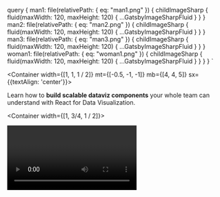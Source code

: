 
  query {
    man1: file(relativePath: { eq: "man1.png" }) {
      childImageSharp {
        fluid(maxWidth: 120, maxHeight: 120) {
          ...GatsbyImageSharpFluid
        }
      }
    }
    man2: file(relativePath: { eq: "man2.png" }) {
      childImageSharp {
        fluid(maxWidth: 120, maxHeight: 120) {
          ...GatsbyImageSharpFluid
        }
      }
    }
    man3: file(relativePath: { eq: "man3.png" }) {
      childImageSharp {
        fluid(maxWidth: 120, maxHeight: 120) {
          ...GatsbyImageSharpFluid
        }
      }
    }
    woman1: file(relativePath: { eq: "woman1.png" }) {
      childImageSharp {
        fluid(maxWidth: 120, maxHeight: 120) {
          ...GatsbyImageSharpFluid
        }
      }
    }
  }
`

<Title h1># Stop copy pasting D3 examples,  
  create data visualizations of your own</Title>

<Container width={[1, 1, 1 / 2]} mt={[-0.5, -1, -1]} mb={[4, 4, 5]} sx={{textAlign: 'center'}}>

Learn how to **build scalable dataviz components** your whole team can understand with React for Data Visualization.

</Container>

<Container width={[1, 3/4, 1 / 2]}>

<Video id="CoTTJ-vR1Mc" />

So you want to build a beautiful data viz. You've got data burning a hole through your pocket, an idea for a juicy story, and your boss or client are waiting for results.

You want something that looks great, works in the browser, performs on mobile, lets users interact with their data, syncs across an entire dashboard, and works as building blocks for future projects.

Cool ... now what?

I remember building my first data visualization back in 2012. Visualized my coding habits from GitHub data.


![](../images/scatterplot-finished.png)


I was so proud! Only took me a week. <span role="img" aria-label="strong arm">💪</span>

</Container>

<Title h2>
## &quot;I've tried D3 in the past, found it powerful but a bit confusing to use&quot;
</Title>
<Container width={[1, 3/4, 1 / 2]}>

Dynamic data visualization for the web is a pain in the ass you see.
Harder than it looks.

Yeah sure anyone can build a chart in google docs but that's not what you're after is it? You can't build a product on top of google sheets. You definitely can't feed in dynamic data from an API, personalized to the user, and let them navigate and explore.

You've heard people build these amazing things with D3. The New York Times uses it, The Guardian does, so do Netflix, Uber, 23andMe, Visa, Walmart, and many others. I know because they've been to my workshops ;)

You hunt the web for examples and omaigod what is this!? How the hell is D3 doing that? <span role="img" aria-label="oO">😳</span>😳

![](../images/spaghettiImg.png)

That's a bar chart by the way. You'd never guess just looking at the code. I've been doing this for years and I still have to simulate D3 examples in my mind to figure out how they work.

You decide that's too much and look for a library. Something easy you can use to finish real quick.

You find a bunch of libraries built on top of D3. Some even combine React and D3. Perfect for any modern web project!

You cobble something together and call it a day. Job well done.

<LazyImage
  src="https://media.giphy.com/media/woZVO2B8ZQ55DqKsmN/giphy.gif"
  height={260}
/>

<JumpToCourse />

</Container>
<Title h2>
## Libraries are hard to customize
</Title>
<Container width={[1, 3/4, 1 / 2]}>

Your boss takes one look and says _"Ok but can you make it follow our style guide?"_

Errr ...

Okay okay, some CSS, a little trickery, tweak the arguments and you got dis. Crisis averted!

_"I don't like how this animation looks"_

_"Can we tweak that margin?"_

_"Make those bars taller"_

_"Add a line chart and I want tooltips to show up on all 5 charts when I mouse over the same data point"_

Now you're in trouble buster.

<LazyImage
  src="https://media.giphy.com/media/IYIlvuWc21U4g/giphy.gif"
  height={260}
/>

You used a library and those always break down when you start customizing stuff. At some point you spend more time fighting the library than building your data visualization.

Time to learn D3.

</Container>

<Title h2>
## &quot;There are way too many shitty resources on D3 floating around on the interwebs, and frankly, the D3 docs are shit too because they're WAY TOO COMPLICATED AND VERBOSE for someone that just wants to understand how it works and get shit done.&quot;
</Title>
<Container width={[1, 3/4, 1 / 2]}>

You can do what everyone else does: Copy paste some examples that look like what you're building, make some tweaks, and hope for the best.

You're not proud of your code and you're not quite sure how it works, but it works and that's what matters. Right?

Yep that works until you have to change something. Or explain how it works to another engineer on your team so they can fix a bug.

God forbid you come back 6 months later looking to fix a thing or add a feature. Time to re-study all of that code and figure out how it works.

ugh

<Testimonial
  quote="I'm starting a new position where I will focus on data visualization using React and d3. I got everything I needed from the book, your examples were straight forward and easy to follow. Thanks!"
  image={Test3}
  name="Aristides Staffieri"
  company="Engineer at ProtectWise"
/>





-------


There's [a story on HackerNews](https://news.ycombinator.com/item?id=21961560) from a Google engineer. Brilliant guy with a sneaking suspicion he's gotten lazy.

> I never challenge myself to deeply learn about what I'm doing, it's almost like I've been using only 10% of my mental capacity for work
> Even when I get a meaningful project, all I do is copy code from the internal codebase and patch things together until they work.

Sound familiar?

That's how it works in a mature product.

You have this massive codebase and your job is to make small adjustments. A tweak here, a trim there, a loving refactor over yonder.

**Maintenance. That's all they want.**

Your job is to understand the codebase and know where to find existing solutions to new problems. Like a taxi driver that knows every street in London.

When you do build a new feature, the hard part is making it fit into the codebase. Oh and finding all the legos.

**but the legos are already there** _you never build from scratch_

![](giphy:legos)

Don't you want to invent new legos, my friend? Is software gardening what you became an engineer for?

<JumpToCourse />

</Container>
<Title h2>
## Engineers don't know how it all fits together anymore
</Title>
<Container width={[1, 3/4, 1 / 2]}>

> Dude, sometimes you and Sean talk about these things so casually and it's like I know the words, but how it all relates together just doesn't make any sense

A fresh engineer whispered that to me. Ashamed almost.

Mate, there's no shame. You've been an engineer for a year. Sean and I have been at it for decades. We've seen it all.

Basics we take for granted, people just don't learn anymore. It's a solved problem. Click a button and you're done.

**Someone else did the hard work for you.**

Like how to set up a server? Spin up a database? Send an HTTP request? Deal with AJAX? Hacks before websockets? How HTML works? Where does CSS come in? How to create a user? Where to store data? How to make sure your data is safe? Where do you CDN? Why would you CDN? What should you process on the frontend? What on the backend? What's the point of compiling your code? When does it not make sense to build static? Why is code faster the 2nd time it runs? What's a cache?

Layers upon layers of technology that you're vaguely aware of and don't quite understand. A friend asks you to build a website and you don't even know where to begin.

https://twitter.com/chriscoyier/status/1183782878276128768

**You're just an expert in a tiny little niche.** Maybe you're the best UI engineer in the world, or a CSS grand master, killing it at React, or the best person that's ever walked the planet when it comes to complex data processing pipelines.

**And that means you're always relying on others**. You can't _own_ a project. You can't build that oasis where all code is perfect just like you.

**When you build yourself, YOU get to build the legos** 🎉

And that's exciting! And a little scary.

![](giphy:yay)

<JumpToCourse />

</Container>
<Title h2>
## What could you do with an extra $1,000/month?
</Title>
<Container width={[1, 3/4, 1 / 2]}>

The internet is changing, my friend.

Users are running away from ad-supported behemoths, tired of companies selling their data, invading privacy, and ruining apps with endless A/B testing. We the users are tired of "free".

Users want YOU to **understand their pain and fix it**. It's 2020 and _users love to pay_. **Users want to be customers**.

The indie hacker is back.

Forget launching a startup, raising a bunch of money, and capturing the market until everyone hates you. That's so 2010.

Startups are all fun and games until the VC cash runs out, my friend. Now [tech layoffs are on the rise](https://techcrunch.com/2020/01/08/tech-layoffs-rise-as-cost-cutting-comes-into-vogue/). Even engineers.

</Container>
<Title h3>
### What if your side business made $1,000+/month?
</Title>
<Container width={[1, 3/4, 1 / 2]}>

You could do what my favorite financial advisor Lucy Liu suggests 👉 **build a fuck you fund**.

![](https://i.imgur.com/iN3C60H.gif)
![](https://i.imgur.com/dLcAWJD.gif)
![](https://i.imgur.com/kVwecsK.gif)
![](https://i.imgur.com/Ip9Z69v.gif)

A fuck you fund is the ultimate freedom. Even if it's small.

The difference between living paycheck-to-paycheck and having just 1 month of savings can mean the difference between enduring a bad job and quitting.

### Buy time

You can _buy_ time to spend with your friends, your family, your kids, or just reading that book you always wanted to.

Where does your time go?

Chores. Commuting. Cleaning. Groceries. Cooking. Annoying phone calls. The daily trappings of life.

Someone else can do that.

For example: my girlfriend and I splurge on weekly cleaners. They make our house look spotless and it's amazing. 😍

2 frustrating hours of our life that we can spend at the farmer's market instead. Yes we're _that_ couple.

### Buy expertise

> If you have a problem and the money to solve it, you don't have a problem.

Here's a crazy example of using money to solve problems.

Last year I got a job offer. Cool opportunity, right in my wheel-house, big impact for the company.

So I said yes and jumped in their arms, right?

Nope. I hired a salary negotiation expert.

For \$3000, I could sit back and relax. No worries about negotiation, no anguish over what to say, no pangs about pushing too far. _"I got you, Swiz, I've done this hundreds of times. Don't worry"_ he said.

Worth every penny. But only because I could.

**Money 👉 freedom, time, and expertise.**

<JumpToCourse />

</Container>
<Title h2>
## 5 crazy ideas that make $1,000+/month
</Title>
<Container width={[1, 3/4, 1 / 2]}>

Don't think you can build an app that makes \$1,000/month?

Here's 5 real businesses built by folks just like you. Engineers hacking on the side, solving real problems for real people. Shared by some of my internet friends.

### CSS Scan

Guilherme Rizzo built [CSS Scan](https://getcssscan.com/) because he

> always wanted to know what border-radius, box-shadow or font-family an element I see has. So, inspired by WhatFont? I decided to create a tool that wherever you point your mouse over, you get the computed CSS of the element. That was the initial idea.

It solves a problem we all have and are too lazy to fix.

He's been averaging \$1,000/month in sales. Mostly from twitter followers, building an audience, and reaching out to CSS influencers.

I didn't even know there were CSS influencers​.

### Doka

[Doka](https://pqina.nl/doka/) boggles the mind. It's a _javascript library_ making almost \$6,000/month, which is more than 1k. But damn! A LIBRARY.

Rik Schennink built Doka to solve this problem: A good image editor in the browser.

> I was trying to find a JavaScript image editor, IMHO they just weren't good enough, so I decided to build one myself. Doka makes image editing easy for both the user and the developer. The UX feels native and the product can be integrated by a developer in just a couple minutes. Most of my customers find Doka via FilePond (MIT licensed file upload component), it's quite popular so it sends traffic to Doka.

### Solid Book

Khalil Stemmler is writing [Solid Book](https://solidbook.io/) to teach developers how to write testable, flexible, and maintainable code.

> I got the idea to work on this book after having spent over \$800 on software books in order to learn how to fix a terrible codebase (that only I myself could blame for having designed). It made me realize that not a lot has changed about software in the past 40 years, but all those teachings have been spread out across several books. I wanted to create an introductory resource for junior to mid-level developers to mimimize their unknown unknowns about software design & architecture.

So Khalil built a serverless JAMStack site for the book, added a buy button, and now Google and his blog are bringing enough traffic to make almost \$2k/month.

You go Khalil 💪

### Jon's productized consulting

Productized consulting is a half-step between selling your time and selling a product. A great step towards freedom.

[Jon Major Condon](https://twitter.com/jonmajorc) is using this approach to make money mentoring very junior students on the basics of React. You know, the sort of stuff he's forgotten he's learned.

> Each year I do a lot of software related mentoring. Recently I’ve adventured into paid mentorship. I am working with a company remotely helping their student developers get up to speed in React. Although I am split into multiple channels, I’ve found opportunities to make money in each channel. I’ve found **my passion for learning and growing has really been the driving factor into me starting my side hustle**.

A great example of someone who's just starting to business seriously.

### Burner Mail

Sergiu Calborean built [Burner Mail](https://burnermail.io/) to solve the email privacy problem. How do you sign up for fun things online without getting a bunch of spam later?

> We decided to create Burner Mail out of our own frustration with being spammed and being targets for scammers. Burner Mail is a tool for generating burner email addresses. Instead of giving your personal email address, Burner Mail generates a unique and anonymous email for every service to protect your personal email address from spam, scams, data breaches, and identity theft.

Sergiu also mentioned they're making about \$1400/month right now. Good job 👏

### Tin Mustard

A mysterious twitter follower shared just this link 👉 [Tin Mustard](https://tinmustard.com/). Named after himself it's an artisanal mustard that sells \$1,000/month.

Mustard. Online. \$1,000.

The internet truly is a magical place.

<JumpToCourse />

</Container>
<Title h2>
## The hyper productive modern web stack makes launching an app the easiest it's ever been
</Title>
<Container width={[1, 3/4, 1 / 2]}>

![Swizec pitching his first startup in 2010](../images/swizec-pitching.jpg)

When I created my first startup in 2010 we wanted to build an algorithmic feed AI. Wild crazy idea at the time.

Can you guess the hardest part?

That's right!

Charging money. Hosting. A scalable backend. A JS frontend. A clean API. A fast database. Those were the hardest.

Fast forward 10 years and everything is different. We're in the middle of an inflection point in how webapps are built.

**YOU can do the whole thing.**

It’s never been so easy to build a webapp and make your first \$1,000/month, my friend. Exciting times!

<JumpToCourse />

</Container>
<Title h3>
### 10 years ago starting was hard
</Title>
<Container width={[1, 3/4, 1 / 2]}>

10 years ago The Cloud was in its infancy. AWS was just 4 years old, GoogleAppEngine 2 years.

Debate raged at our hacker space 👇

Should you use Cloud? Host on bare metal? Poke one of the 10 friends with a hosting company? Use the PC running in your bedroom?

We picked AppEngine. It promised "web scale". Gave us a NoSQL database – a new concept at the time – and everything else we needed to _grow super hella fast_.

Monetization? Please, PayPal is too hard ... we'll do it later. Once we have millions of users.

JavaScript webapp? Heck no. Ain't nobody got time for that. Cobbling HTML together on every request using Django, the python framework, is where it's at my friend.

After **months of building** we were ready to launch.

![](giphy:launch)

Our credit card melted instantly. 6 months later I was kicked out of the company.

<JumpToCourse />

</Container>
<Title h2>
## Forget months, you can now launch an MVP in 24 hours
</Title>
<Container width={[1, 3/4, 1 / 2]}>

Times have changed, my friend. I only realized how much they've changed during Pat Walls's [24hour startup challenge](https://24hrstartup.com/) in late 2018.

_Can you build & launch a startup in 24 hours? Do it live on stream!_

Pat is crazy. There's no way.

Fuck it let's try.

https://www.youtube.com/watch?v=sqlC1zNYG4M

12 hours later [TechLetter.App](https://techletter.app) was born. 😳

Best part? It made $4 in sales *and* I use it to create emails for my newsletter *and* it costs $0/month to run.

Emails that get comments like this

https://twitter.com/_AshConnolly/status/1221555569087086593

![](https://cultofthepartyparrot.com/parrots/hd/parrot.gif)

<JumpToCourse />

</Container>
<Title h2>
## The hyper productive modern web stack
</Title>
<Container width={[1, 3/4, 1 / 2]}>

The hyper productive modern stack is here, my friend. All the pieces are coming together.

I love inflection points 😍

![](giphy:excited)

After a year of research, it's still too early to name winners. What I _can_ tell you is the outline. A sketch of what the future holds.

– **serverless backends** Serverless is eating the backend. The cloud moved us from physical to logical servers and code stayed the same. That's changing. No more servers, just functions.

– **progressive web apps – PWA** Webapps are going progressive. An offline-first approach makes webapps work offline and stay fast in areas with spotty internet. Optimistic updates keep your UI fresh, you sync data when possible. Much like a mobile app.

– **JAMStack hosting** your progressive webapp is a static asset. It don't need no servers. Host it with a JAMStack provider and let them handle advanced caching, CDN config, DNS routing, continuous deployment, and everything else. You just get a blazing fast app.

– **GraphQL** changes the API layer. Write complex queries on the frontend, expose data on the backend, agree on data types and let GraphQL handle the rest. No more begging backend engineers to add a parameter, no more gigantic payloads with ten times more data than you need.

– **design systems take over** we're achieving the dream everyone promised: A designer creates your styles and you don't have to fiddle around. Build UI with a suite of [open source] components and it always comes out looking perfect.

– **more full-stack engineers** with backend simplified to "just JavaScript functions" and system complexity handled by serverless providers, everyone can own the full stack again. Write your frontend code, add a function to the backend, it's all the same.

**The rise of indie hackers** is my favorite result. **_YOU_** can build in a day or two what used to take a team of engineers weeks or months.

<JumpToCourse />

</Container>
<Title h2>
## How GraphQL blows REST out of the water
</Title>
<Container width={[1, 3/4, 1 / 2]}>

> "i cant even imagine going back to REST it literally feels like working with jQuery"
> ~ [@deadcoder0904](https://twitter.com/deadcoder0904)

You're building an app. It needs data from a server. What do you do?

Oh, you make a `fetch()` request. Easy.

```javascript
fetch("https://swapi.co/api/people/1/")
  .then((res) => res.json())
  .then(console.log)
```

And you get eeeevery piece of info about Luke Skywalker.

```json
{
  "name": "Luke Skywalker",
  "height": "172",
  "mass": "77",
  "hair_color": "blond",
  "skin_color": "fair",
  "eye_color": "blue",
  "birth_year": "19BBY",
  "gender": "male",
  "homeworld": "https://swapi.co/api/planets/1/",
  "films": [
    "https://swapi.co/api/films/2/",
    "https://swapi.co/api/films/6/",
    "https://swapi.co/api/films/3/",
    "https://swapi.co/api/films/1/",
    "https://swapi.co/api/films/7/"
  ],
  "species": ["https://swapi.co/api/species/1/"],
  "vehicles": [
    "https://swapi.co/api/vehicles/14/",
    "https://swapi.co/api/vehicles/30/"
  ],
  "starships": [
    "https://swapi.co/api/starships/12/",
    "https://swapi.co/api/starships/22/"
  ],
  "created": "2014-12-09T13:50:51.644000Z",
  "edited": "2014-12-20T21:17:56.891000Z",
  "url": "https://swapi.co/api/people/1/"
}
```

Well that's annoying ... all you wanted was his name and hair color. Why's the API sending you all this crap? 🤦‍♂️

And what's this about Luke's species being `1`? What the heck is `1`?

Okay, another fetch request.

```javascript
fetch("https://swapi.co/api/species/1/")
  .then((res) => res.json())
  .then(console.log)
```

You get a bunch of data about humans. Great.

```json
{
  "name": "Human",
  "classification": "mammal",
  "designation": "sentient",
  "average_height": "180",
  "skin_colors": "caucasian, black, asian, hispanic",
  "hair_colors": "blonde, brown, black, red",
  "eye_colors": "brown, blue, green, hazel, grey, amber",
  "average_lifespan": "120",
  "homeworld": "https://swapi.co/api/planets/9/",
  "language": "Galactic Basic",
  "people": [
    "https://swapi.co/api/people/1/",
    "https://swapi.co/api/people/4/",
    "https://swapi.co/api/people/5/",
    "https://swapi.co/api/people/6/",
    "https://swapi.co/api/people/7/",
    "https://swapi.co/api/people/9/",
    "https://swapi.co/api/people/10/",
    "https://swapi.co/api/people/11/",
    "https://swapi.co/api/people/12/",
    "https://swapi.co/api/people/14/",
    "https://swapi.co/api/people/18/",
    "https://swapi.co/api/people/19/",
    "https://swapi.co/api/people/21/",
    "https://swapi.co/api/people/22/",
    "https://swapi.co/api/people/25/",
    "https://swapi.co/api/people/26/",
    "https://swapi.co/api/people/28/",
    "https://swapi.co/api/people/29/",
    "https://swapi.co/api/people/32/",
    "https://swapi.co/api/people/34/",
    "https://swapi.co/api/people/43/",
    "https://swapi.co/api/people/51/",
    "https://swapi.co/api/people/60/",
    "https://swapi.co/api/people/61/",
    "https://swapi.co/api/people/62/",
    "https://swapi.co/api/people/66/",
    "https://swapi.co/api/people/67/",
    "https://swapi.co/api/people/68/",
    "https://swapi.co/api/people/69/",
    "https://swapi.co/api/people/74/",
    "https://swapi.co/api/people/81/",
    "https://swapi.co/api/people/84/",
    "https://swapi.co/api/people/85/",
    "https://swapi.co/api/people/86/",
    "https://swapi.co/api/people/35/"
  ],
  "films": [
    "https://swapi.co/api/films/2/",
    "https://swapi.co/api/films/7/",
    "https://swapi.co/api/films/5/",
    "https://swapi.co/api/films/4/",
    "https://swapi.co/api/films/6/",
    "https://swapi.co/api/films/3/",
    "https://swapi.co/api/films/1/"
  ],
  "created": "2014-12-10T13:52:11.567000Z",
  "edited": "2015-04-17T06:59:55.850671Z",
  "url": "https://swapi.co/api/species/1/"
}
```

That's a lot of data just to get the word `"Human"` out of the [Star Wars API](https://swapi.co/), my friend.

![](giphy:eyeroll)

What about all of Luke's starships? There's just 2 and yet that's 2 more API requests ...

```javascript
fetch("https://swapi.co/api/starships/12/")
  .then((res) => res.json())
  .then(console.log)

fetch("https://swapi.co/api/starships/22/")
  .then((res) => res.json())
  .then(console.log)
```

You've just made _4 API requests and transferred a shitload of data_ to find out that Luke Skywalker is human, has blond hair, and flies an X-Wing and an Imperial Shuttle.

🤦‍♂️

### GraphQL to the rescue

Here's what that same process looks like with GraphQL.

```graphql
query luke {
  Person(name: "Luke Skywalker") {
    name
    hairColor
    species {
      name
    }
    starships {
      name
    }
  }
}
```

And the API returns exactly what you wanted with a single request.

```json
{
  "data": {
    "Person": {
      "name": "Luke Skywalker",
      "hairColor": ["BLONDE"],
      "species": [
        {
          "name": "Human"
        }
      ],
      "starships": [
        {
          "name": "X-wing"
        },
        {
          "name": "Imperial shuttle"
        }
      ]
    }
  }
}
```

Wait what 😲

An API mechanism that gives you total flexibility on the frontend, slashes API requests to almost nothing, _and doesn't transfer a bunch of data you don't need?_

That's amazing!

You write a query, specify what you want, send to an endpoint, and GraphQL figures out the rest. Want different params? Just say so. Want multiple models? Got it. Wanna go deep? You can.

I fell in love the moment it clicked.

![](https://media.giphy.com/media/7FyMQm2vBiTjG/giphy.gif)

### GraphQL even better with hooks

You don't need much to make a basic GraphQL client. A post request to the right URL will do.

Where GraphQL really shines is with React hooks. I like to use `@apollo/react-hooks`.

You get a pattern like this:

```javascript
import { useQuery } from "@apollo/react-hooks"
import gql from "graphql-tag"

// define the graphql query
const PERSON_QUERY = gql`
  query person($name: String!) {
    Person(name: $name) {
      name
      hairColor
      species {
        name
      }
      starships {
        name
      }
    }
  }
`

// a component that fetches data and displays it
const Person = ({ name }) => {
  const { loading, data } = useQuery(PERSON_QUERY, {
    variables: {
      name,
    },
  })

  return loading ? (
    <p>Fetching ...</p>
  ) : (
    <p>
      {data.Person.name} is a {data.Person.hairColor[0]}{" "}
      {data.Person.species[0].name} and flies around in{" "}
      {data.Person.starships.map((ship) => ship.name).join(", ")}
    </p>
  )
}
```

Render `<Person name="luke skywalker" />` and it first says `Fetching ...` then changes into `Luke Skywalker is a BLONDE Human and flies around in X-wing, Imperial shuttle`.

Not the perfectest English but that's way better than cobbling together 4 API requests. ✌️

Then use `<Person name="chewbacca" />` to learn about Chewie.

All without changing a bunch of Redux state, coordinating a bazillion API requests, dealing with smart components, dumb components, presentational components, data stores, caching, configuration, permissions, anything. It just works.

🤯

<JumpToCourse />

</Container>
<Title h2>
## The edge first architecture
</Title>
<Container width={[1, 3/4, 1 / 2]}>

What GraphQL enables and hooks facilitate is the Edge First Architecture on the frontend. You can think of it sort of as [edge computing](https://en.wikipedia.org/wiki/Edge_computing) applied to your components.

The past few years of React common sense taught us to put everything in a global store. Almost everything. Anything that multiple components might need.

You get a unidirectional data flow, easy to understand state transitions, and a total mess of an impenetrable state tree as your app grows. Things slow down, debugging gets hard, and help you god if you can't keep the entire app in your head. I'm looking at you sagas 😒

![](giphy:ded)

With edge first, we turn that upside-down. _The edge does the work_

Look at the `<Person />` component.

```javascript
// a component that fetches data and displays it
const Person = ({ name }) => {
  const { loading, data } = useQuery(PERSON_QUERY, {
    variables: {
      name,
    },
  })

  return loading ? (
    <p>Fetching ...</p>
  ) : (
    <p>
      {data.Person.name} is a {data.Person.hairColor[0]}{" "}
      {data.Person.species[0].name} and flies around in{" "}
      {data.Person.starships.map((ship) => ship.name).join(", ")}
    </p>
  )
}
```

It's doing all the work. Fetches its own data, deals with loading states, maybe errors, displays the result when ready.

You can put this _anywhere_ in your app and it Just Works™. No props to pass in, no hooking into global state, no coordination.

**Self-contained. Beautiful.**

Internally, `useQuery` talks to a global context, coordinates similar API requests, adds a caching layer, and ensures that even if you render `<Person name="luke skywalker" />` twice in a row, performance doesn't suffer.

Which is more than you've ever ensured with a global store and a lot of hard work isn't it? Sure is more than I have 😇

https://twitter.com/Swizec/status/1220390906748030976

<JumpToCourse />

</Container>
<Title h2>
## Why serverless beats servers
</Title>
<Container width={[1, 3/4, 1 / 2]}>

You're building an app. It needs to store some data. What do you do?

Easy.

You start a RubyOnRails project, create a model for your data, add routes for reading and writing, add some glue code in your controller, install the JBuilder gem, write a JSON view, create a migration file, run the Postgres database locally, start your Rails app and you're ready to test.

Then you go to AWS, create a new EC2 instance, pick from a billion Linux distributions, set up an HTTP server like Nginx, run your Rails app, add a cronjob to restart the app when it dies, buy a new domain on Namecheap, set up its DNS servers, wait a few hours, point the domain to your server ...

... and you haven't even set up the production database server yet.

Your virtual server and its database are running 24/7. Unless they die. You're in charge of keeping them up, maintaining configuration, and paying for every second of the day _even if nobody uses your app_.

![](giphy:kill_me)

Yes, services like Heroku make it easier. At least you can deploy with a `git push`.

And after all that you still have to host the webapp somewhere. Set up a static file server, configure a CDN for speed, optimize JavaScript builds for production, and find a way to avoid hitting Rails every time someone needs a CSS file.

It's a lot of work.

Took us weeks of engineering time at my day job. 😅

## Serverless to the rescue

The simplest serverless backends look just like functions.

```typescript
export const handler = async (event: APIGatewayEvent) => {
  return {
    statusCode: 200,
    body: "Hello 👋",
  }
}
```

That's all it takes. That's a server 😍

To build a backend to store some data with serverless and GraphQL you need just 2 files:

- an infrastructure definition
- a function that creates a GraphQL server

### infrastructure as code

```yaml
service: example

# Define provider and runtime
provider:
  name: aws
  runtime: nodejs12.x
  stage: dev
  # these are env vars
  environment:
    ITEM_TABLE: ${self:service}-items-${self:provider.stage}
  # AWS is strict about permissions :)
  iamRoleStatements:
    - Effect: Allow
      Action:
        - dynamodb:Query
        - dynamodb:Scan
        - dynamodb:GetItem
        - dynamodb:PutItem
        - dynamodb:UpdateItem
        - dynamodb:DeleteItem
      Resource: "arn:aws:dynamodb:${opt:region, self:provider.region}:*:table/${self:provider.environment.ITEM_TABLE}"

# define a /graphql function
functions:
  graphql:
    handler: dist/graphql.handler
    events:
      - http:
          path: graphql
          method: GET
          cors: true
      - http:
          path: graphql
          method: POST
          cors: true

# create a DynamoDB table
resources:
  Resources:
    ItemsTable:
      Type: "AWS::DynamoDB::Table"
      Properties:
        AttributeDefinitions:
          - AttributeName: itemId
            AttributeType: S
        KeySchema:
          - AttributeName: itemId
            KeyType: HASH
        ProvisionedThroughput:
          ReadCapacityUnits: 1
          WriteCapacityUnits: 1
        TableName: ${self:provider.environment.ITEM_TABLE}
```

That yaml defines your whole infrastructure. Specifies which endpoints you want, what functions should run, and even creates your database.

Infrastructure as code means you always know exactly what's running in production. Every branch of your project can use something different, every feature can add what it needs, and you never have to mess around by hand. ✌️

### a small GraphQL server

```typescript
import { ApolloServer, gql } from "apollo-server-lambda";

// this is where we define the shape of our API
const schema = gql`
    type Item {
        itemId: String
        property1: String
        property2: String
    }
    type Query {
        item(itemId: String): Item
    }
    type Mutation {
        createItem(property1: String, property2: String): Item
    }
`;

// this is where the shape maps to functions
const resolvers = {
    Query: {
        // read an item from the database and return
        item: async (_: any, { itemId }: ItemParams) => {
	        const result = await getItem({
			      TableName: process.env.ITEM_TABLE!,
			      Key: { itemId }
			    });
			    return result.Item
        }
    },
    Mutation: {
	    // write item to the database
	    createItem: async (_: any, { property1, property2 }:ItemParams) => {
	        const itemId = uuidv4();

	        const result = await updateItem({
		        TableName: process.env.ITEM_TABLE!,
		        Key: {
		            itemId
		        },
		        UpdateExpression: "SET property1 = :property1, property2 = :property2",
		        ExpressionAttributeValues: {
		            ":property1": property1,
		            ":property1": property2
		        },
		        ReturnValues: "ALL_NEW"
		    });

		    return result.Attributes;
        })
    }
};

// Create a GraphQL server
const server = new ApolloServer({ typeDefs: schema, resolvers });

export const handler = server.createHandler({
    cors: {
        origin: "*", // for security in production, lock this to your real endpoints
        credentials: true
    }
});
```

And you're done.

You've defined the shape of your API with a GraphQL schema, mapped it to resolver functions, and created a server. All with a couple of JavaScript functions.

GraphQL machinery takes care of data transformations and understanding queries. Serverless machinery takes care of setting up your servers, keeping them running, and exposing a URL to the world.

**Your frontend skills transfer directly to the backend.** _If you can write a JavaScript function, you can write your backend._ And that's amazing, my friend.

<JumpToCourse />

</Container>

<Title h1># ServerlessReact.Dev</Title>

<Container width={[1, 1, 1 / 2]} mt={[-0.5, -1, -1]} mb={[4, 4, 5]} sx={{textAlign: 'center'}}>

Learn how to <strong>build fast modern webapp</strong> from idea to launch with ServerlessReact.Dev

</Container>

<Container width={[1, 3/4, 1 / 2]}>

![](../images/serverlessreact-cover.svg)

ServerlessReact.Dev is a video course that shows you how to build a modern webapp from scratch to launch using the hyper productive modern web stack.

You'll learn everything you need to **become a fullstack frontend engineer.**

ServerlessReact.Dev is focused on practical examples and showing you the whole process. Warts and all.

When you follow a polished tutorial, you learn how to build _that_ thing. But your skills don't transfer. And when something goes wrong, you're stuck.

With ServerlessReact.Dev you get a behind-the-scenes look. I'll show you how to debug problems, how to design a solution, where to start, and when to say good enough.

Learn **the pragmatic way to build modern apps**.

We start with some theory, learn the stack, do some practical exercises to get a feel for technologies, _then build a whole app_. From a list of features to accepting payments.

</Container>
<Title h2>
# What's in ServerlessReact.Dev
</Title>

<Container width={[1, 3/4, 1 / 2]}>

ServerlessReact.Dev covers the exciting new technologies that represent **the future of web development**. Get ahead of this **exciting new paradigm shift**.

– Learn how to build blazing fast **static-first React apps** with Gatsby

– Learn how to **use GraphQL** to minimize API requests

– Leverage **design systems** to build beautiful apps without designers

– **Serverless** technologies for adding functionality on the server

– **Store and manage data** in a database

– **Payments** integration

– **Authenticate** users and keep track of their accounts

– **JAMStack** deployments for production-ready frontend code

– The **Edge First Architecture** for frontend state management using React Hooks

</Container>
<Title h2>
## Start owning features like a pro
</Title>

<Container width={[1, 3/4, 1 / 2]} mb={[4, 4, 5]} style={{textAlign: 'center'}}>

Buy once forever yours.

{/_ Offering **37% off while The Situation lasts** because that's how far the markets dropped and I figured you might be worried so I wanna help. ❤️ _/}

</Container>

<Container width={[1, 1, 2 / 3]}>
  <Pricing
    products={[
      {
        name: "Pro",
        price: (
          <span>
            <big>297</big>
          </span>
        ),
        gumroadID: "IeDvq",
        cta: "Learn the modern stack",
        features: [
          "learn Gatsby",
          "learn GraphQL",
          "learn Serverless",
          "design system philosophy",
          "Edge First Architecture with hooks",
          "user authentication",
          "user authorization",
          "build an entire app",
          <span>&nbsp;</span>,
          "full source code for all modules",
          "subtitled video lessons",
        ],
      },
      {
        name: "Indie Hacker",
        price: (
          <span>
            <big>379</big>
          </span>
        ),
        gumroadID: "WTeMS",
        cta: "Learn the modern stack & Launch your app",
        features: [
          <strong>1-on-1 Roadmapping session for your idea</strong>,
          "learn Gatsby",
          "learn GraphQL",
          "learn Serverless",
          "design system philosophy",
          "Edge First Architecture with hooks",
          "user authentication",
          "user authorization",
          "build an entire app",
          <span>&nbsp;</span>,
          "full source code for all modules",
          "subtitled video lessons",
        ],
      },
    ]}
  />
</Container>

<Container width={[1, 3/4, 1 / 2]} mb={[4, 4, 5]} style={{textAlign: 'center'}}>

30 day moneyback guarantee.

</Container>

<Container width={[1, 3/4, 1 / 2]}>

## What people are saying

<Grid width={448} py={0}>

- > “I work with React but I want to learn the other technologies and how to use them with react”

  - dado90

  - <Avatar img={props.data.man1.childImageSharp.fluid.src} />

- > “I'm a React Dev, I wanted to get a boost further”

  - Samer

  - <Avatar img={props.data.woman1.childImageSharp.fluid.src} />

- > “I want to learn the full process of building a web app from start to finish using React and Serverless Technologies (could it be with AWS?)”

  - Ricardo Respo

  - <Avatar img={props.data.man2.childImageSharp.fluid.src} />

- > “I'm interested in the JAM stack and in AWS Serverless, but all of the examples for tutorials I found are boring.”

  - Rui

  - <Avatar img={props.data.man3.childImageSharp.fluid.src} />

</Grid>

</Container>

<Title h2>## Frequently Asked Questions FAQ</Title>

<Container width={[1, 3/4, 1 / 2]} mb={[4, 4, 5]}>

I try to answer every question and wanted to reach out with the most common questions I'm seeing. Just in case you're too shy to [ask](https://twitter.com/swizec) :)

</Container>

<Title h3>### Will this work for my super complicated use case?</Title>

<Container width={[1, 3/4, 1 / 2]} mb={[4, 4, 5]}>

Yes. The techniques and mental models I teach in [ServerlessReact.Dev](https://serverlessreact.dev/) come from 15 years of industry experience. Everything from one-off websites at a web agency, toy prototypes, and systems running at Fortune 500 companies.

Past few years I've been at a startup from Engineer 2 to making 7-figures in annual revenue. Building everything from complex webapps to data processing pipelines handling millions of datapoints per day.

That means I've seen the progression from a quick prototype to a rock-solid distributed system and I know the pain points you'll hit at each step.

</Container>

<Title h3>
  ### What's the difference between ServerlessReact.Dev and your live video
  series from mid 2019
</Title>

<Container width={[1, 3/4, 1 / 2]} mb={[4, 4, 5]}>

The live video series worked like a code-along. We built and app and discovered lessons along the way.

That's great if you have time to watch the entire 20 hours of video like a hawk.

Where ServerlessReact.Dev differs is that it still gives you the code-along experience in Modules 3 and 4, but starts with key lessons and takeaways from the build.

You get a more detailed section about the architecture, key lessons, and mental models to use when building your apps. There's also practice exercises and embedded playgrounds so you can try your new skills before jumping into a huge project.

The app is different too :)

</Container>

<Title h3>### What's the app we build in the course?</Title>

<Container width={[1, 3/4, 1 / 2]} mb={[4, 4, 5]}>

The app we build aims to strike a balance between complex enough to exercise the modern web stack and simple enough to build in a few hours. You don't wanna watch a 50 hour tutorial 😉

But it's still a real app I wanted to build and launch. Maybe turn into a business of its own.

So we're building MarkdownLandingPage – an app that lets you _write_ your next landing page. Write a bunch of markdown, hit a button, get a beautiful landing page.

It's like square space for nerds. Or a sort of headless CMS, if you will.

</Container>

<Title h3>### What if I fall behind? Can I ask for help?</Title>

<Container width={[1, 3/4, 1 / 2]} mb={[4, 4, 5]}>

[ServerlessReact.Dev](https://serverlessreact.dev) is completely self-paced and your access never expires. There's no time limit or a group you have to chase.

Join the course, watch videos when you can. If something doesn't click, watch it again as many times as you need. You can hit me up on email or twitter with questions and I'll try to help.

</Container>

<Title h3>### How much time does ServerlessReact.Dev take?</Title>

<Container width={[1, 3/4, 1 / 2]} mb={[4, 4, 5]}>

The more work you put in, the faster it's gonna go.

But I know what it's like, I am the world's worst course completer. There's just so much other stuff you gotta do in life.

That's why [ServerlessReact.Dev](https://serverlessreact.dev) is designed for busy people like you.

The first 2 or 3 hours give you 80% of the value. The rest goes into more detail, shows you examples, and discusses different options and approaches.

</Container>

<Title h3>
  ### I'm a student, in the military, non-profit, asian ... can I get a
  discount?
</Title>

<Container width={[1, 3/4, 1 / 2]} mb={[4, 4, 5]}>

Sorry, no location discounts for now.

I'm from Slovenia and I know what it's like to look at a high value course and think _"Damn that's expensive, I could never afford that"_

And I also know what it's like to leverage these skills and start making $100,000/year as a software engineer. Or launch that $1,000/month sidehustle.

ServerlessReact.Dev will pay for itself within a year.

</Container>

<Title h3>### What's the *actual* stack you're showing us?</Title>

<Container width={[1, 3/4, 1 / 2]} mb={[4, 4, 5]}>

We talked about GraphQL, React, and Serverless, but you're an engineer and you want details. I get it.

Just like our example app, the stack aims to strike a balance between easy to get started and good for the long term.

We use:

- React (components)

- Gatsby (static builds and speed)
- Rebass (flexible design system)
- useAuth (authentication hook)
- Auth0 (authentication service)
- Zeit/Netlify (JAMStack deploys)
- Serverless Framework (AWS toolkit)
- AWS Lambda (backend functions)
- AWS DynamoDB (flexible database)
- Apollo hooks (graphql frontend)
- Apollo Server (graphql backend)
- Stripe Checkout (payments)

And a few other libraries here and there.

</Container>

<Title h3>
  ### Don't JAMStack providers like Netlify or Zeit have cloud function support?
  Why are you showing us AWS?
</Title>

<Container width={[1, 3/4, 1 / 2]} mb={[4, 4, 5]}>

They do! Both Netlify and Zeit added cloud function support mid 2019 and it's a great option for basic use-cases.

As much as I love the bleeding edge, it's better to stay a year or two behind the curve. Give technologies time to mature.

Even AWS Lambda only recently added critical features for complex usecases.

I believe going straight to AWS gives you more power, control, and flexibility in ways that you'll need.

</Container>

<Title h3>### Isn't Serverless too complicated for frontend engineers?</Title>

<Container width={[1, 3/4, 1 / 2]} mb={[4, 4, 5]}>

No.

You may have heard of CloudFormation and Terraform and those are beasts. The toolkit we use in [ServerlessReact.Dev](https://serverlessreact.dev) makes Serverless a joy to use while giving you the flexibility to drop down to AWS's native config when you need to.

After that, it's just JavaScript functions you already know to write :)

</Container>

<Title h3>### Why not Just Use Firebase?</Title>

<Container width={[1, 3/4, 1 / 2]} mb={[4, 4, 5]}>

Engineers love this question. wHy DoNT yOU jUst ...

![](../images/spongebobfirebase.png)

There's always a bunch of options. I've tried some of them, I haven't tried all. The stack you learn in [ServerlessReact.Dev](https://serverlessreact.dev) strikes a balance between ease of getting started and supporting you for the long term.

Firebase in particular is great for getting started and becomes a pain in the arse in the long term. Trust me, I've tried.

</Container>

<Title h3>### Aren't you worried about vendor lock-in?</Title>

<Container width={[1, 3/4, 1 / 2]} mb={[4, 4, 5]}>

Vendor lock-in is a myth. You will never hit that problem and you're far more likely to shoot yourself in the foot trying to avoid it.

Oh the glass house architectures I've built in the name of fighting vendor lock-in that shattered at the slightest cough.

</Container>

<Title h3>### What if I don't like your course?</Title>

<Container width={[1, 3/4, 1 / 2]} mb={[4, 4, 5]}>

Send an email and you get a refund.

</Container>

<Title h3>### Now's not the right time, can I join the course later?</Title>

<Container width={[1, 3/4, 1 / 2]} mb={[4, 4, 5]}>

You'll often see courses open and close many times per year. I hate that bullshit.

My courses stay available forever. Don't wanna learn now? That's okay, you can jump in at any time.

</Container>

<Title h1># ServerlessReact.Dev</Title>

<Container width={[1, 1, 1 / 2]} mt={[-0.5, -1, -1]} mb={[4, 4, 5]} sx={{textAlign: 'center'}}>

Learn how to <strong>build fast modern webapp</strong> from idea to launch with ServerlessReact.Dev

</Container>

<Container width={[1, 3/4, 1 / 2]} mb={[4, 4, 5]} style={{textAlign: 'center'}}>

Buy once forever yours.

{/_ Offering **37% off while The Situation lasts** because that's how far the markets dropped and I figured you might be worried so I wanna help. ❤️ _/}

</Container>

<Container width={[1, 1, 2/3]}>

<Pricing
  products={
    [
      
      {
        name: 'Pro',
        price: <span>297</span>,
        gumroadID: 'IeDvq',
        cta: 'Learn the modern stack',
        features: [
          'learn Gatsby',
          'learn GraphQL',
          'learn Serverless',
          'design system philosophy',
          'Edge First Architecture with hooks',
          'user authentication',
          'user authorization',
          'build an entire app',
          <span>&nbsp;</span>,
          'full source code for all modules',
          'subtitled video lessons'
        ]
      },
      {
        name: 'Indie Hacker',
        price: <span><big>379</big></span>,
        gumroadID: 'WTeMS',
        cta: 'Learn the modern stack & Launch your app',
        features: [
            <strong>1-on-1 Roadmapping session for your idea</strong>,
          'learn Gatsby',
          'learn GraphQL',
          'learn Serverless',
          'design system philosophy',
          'Edge First Architecture with hooks',
          'user authentication',
          'user authorization',
          'build an entire app',
          <span>&nbsp;</span>,
          'full source code for all modules',
          'subtitled video lessons'
        ]
      }
    ]
  }
/>
</Container>
